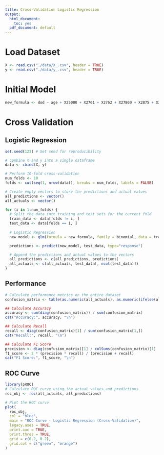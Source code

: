 ```yaml
---
title: Cross-Validation Logistic Regression
output:
  html_document: 
    toc: yes
  pdf_document: default
---
```


# Load Dataset

```r
X <- read.csv("./data/X_.csv", header = TRUE)
y <- read.csv("./data/y_.csv", header = TRUE)
```

# Initial Model
```r
new_formula <- dod ~ age + X25000 + X2761 + X2762 + X27800 + X2875 + X3051 + X311 + X32723 + X412 + X4280 + X51881 + X56089 + X5990 + X99592 + D649 + F419 + N179 + V1582

```


# Cross Validation 

## Logistic Regression

```r
set.seed(123) # Set seed for reproducibility

# Combine X and y into a single dataframe
data <- cbind(X, y)

# Perform 10-fold cross-validation
num_folds <- 10
folds <- cut(seq(1, nrow(data)), breaks = num_folds, labels = FALSE)

# Create empty vectors to store the predictions and actual values
all_predictions <- vector()
all_actuals <- vector()

for (i in 1:num_folds) {
  # Split the data into training and test sets for the current fold
  train_data <- data[folds != i, ]
  test_data <- data[folds == i, ]
  
  # Logistic Regression
  new_model <- glm(formula = new_formula, family = binomial, data = train_data)

  predictions <- predict(new_model, test_data, type="response")

  # Append the predictions and actual values to the vectors
  all_predictions <- c(all_predictions, predictions)
  all_actuals <- c(all_actuals, test_data[, ncol(test_data)])
}

```

## Performance

```r

# Calculate performance metrics on the entire dataset
confusion_matrix <- table(as.numeric(all_actuals), as.numeric(ifelse(all_predictions > 0.5, 1, 0)))

## Calculate Accuracy
accuracy <- sum(diag(confusion_matrix)) / sum(confusion_matrix)
cat("Accuracy:", accuracy, "\n")

## Calculate Recall
recall <- diag(confusion_matrix)[1] / sum(confusion_matrix[1,])
cat("Recall:", recall, "\n")

## Calculate F1 Score
precision <- diag(confusion_matrix)[1] / colSums(confusion_matrix)[1]
f1_score <- 2 * (precision * recall) / (precision + recall)
cat("F1 Score:", f1_score, "\n")

```

## ROC Curve

```r
library(pROC)
# Calculate ROC curve using the actual values and predictions
roc_obj <- roc(all_actuals, all_predictions)

# Plot the ROC curve
plot(
  roc_obj,
  col = "blue",
  main = "ROC Curve - Logistic Regression (Cross-Validation)",
  legacy.axes = TRUE,
  print.auc = TRUE,
  print.thres = TRUE,
  grid = c(0.2, 0.2),
  grid.col = c("green", "orange")
)
```

